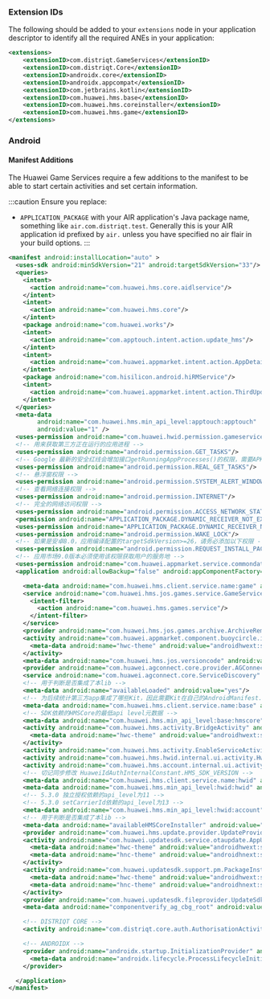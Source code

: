 
### Extension IDs

The following should be added to your `extensions` node in your application descriptor to identify all the required ANEs in your application:

```xml
<extensions>
    <extensionID>com.distriqt.GameServices</extensionID>
    <extensionID>com.distriqt.Core</extensionID>
    <extensionID>androidx.core</extensionID>
    <extensionID>androidx.appcompat</extensionID>
    <extensionID>com.jetbrains.kotlin</extensionID>
    <extensionID>com.huawei.hms.base</extensionID>
    <extensionID>com.huawei.hms.coreinstaller</extensionID>
    <extensionID>com.huawei.hms.game</extensionID>
</extensions>
```




### Android

#### Manifest Additions

The Huawei Game Services require a few additions to the manifest to be able to start certain activities and set certain information. 

:::caution
Ensure you replace:
-  `APPLICATION_PACKAGE` with your AIR application's Java package name, something like `air.com.distriqt.test`. Generally this is your AIR application id prefixed by `air.` unless you have specified no air flair in your build options.
:::


```xml
<manifest android:installLocation="auto" >
  <uses-sdk android:minSdkVersion="21" android:targetSdkVersion="33"/>
  <queries>
    <intent>
      <action android:name="com.huawei.hms.core.aidlservice"/>
    </intent>
    <intent>
      <action android:name="com.huawei.hms.core"/>
    </intent>
    <package android:name="com.huawei.works"/>
    <intent>
      <action android:name="com.apptouch.intent.action.update_hms"/>
    </intent>
    <intent>
      <action android:name="com.huawei.appmarket.intent.action.AppDetail"/>
    </intent>
    <package android:name="com.hisilicon.android.hiRMService"/>
    <intent>
      <action android:name="com.huawei.appmarket.intent.action.ThirdUpdateAction"/>
    </intent>
  </queries>
  <meta-data
        android:name="com.huawei.hms.min_api_level:apptouch:apptouch"
        android:value="1" />
  <uses-permission android:name="com.huawei.hwid.permission.gameservice.archive.access.provider"/>
  <!-- 用来获取第三方正在运行的应用进程 -->
  <uses-permission android:name="android.permission.GET_TASKS"/>
  <!-- Google 最新的安全红线会增加接口getRunningAppProcesses()的权限，需要APK申请如下权限才能使用 -->
  <uses-permission android:name="android.permission.REAL_GET_TASKS"/>
  <!-- 悬浮窗权限 -->
  <uses-permission android:name="android.permission.SYSTEM_ALERT_WINDOW"/>
  <!-- 查看网络连接权限 -->
  <uses-permission android:name="android.permission.INTERNET"/>
  <!-- 完全的网络访问权限 -->
  <uses-permission android:name="android.permission.ACCESS_NETWORK_STATE"/>
  <permission android:name="APPLICATION_PACKAGE.DYNAMIC_RECEIVER_NOT_EXPORTED_PERMISSION" android:protectionLevel="signature"/>
  <uses-permission android:name="APPLICATION_PACKAGE.DYNAMIC_RECEIVER_NOT_EXPORTED_PERMISSION"/>
  <uses-permission android:name="android.permission.WAKE_LOCK"/>
  <!-- 如果是安卓8.0，应用编译配置的targetSdkVersion>=26，请务必添加以下权限 -->
  <uses-permission android:name="android.permission.REQUEST_INSTALL_PACKAGES"/>
  <!-- 应用市场9.0版本必须使用该权限获取用户的服务地 -->
  <uses-permission android:name="com.huawei.appmarket.service.commondata.permission.GET_COMMON_DATA"/>
  <application android:allowBackup="false" android:appComponentFactory="androidx.core.app.CoreComponentFactory">

    <meta-data android:name="com.huawei.hms.client.service.name:game" android:value="game:6.10.0.300"/>
    <service android:name="com.huawei.hms.jos.games.service.GameService" android:exported="true">
      <intent-filter>
        <action android:name="com.huawei.hms.games.service"/>
      </intent-filter>
    </service>
    <provider android:name="com.huawei.hms.jos.games.archive.ArchiveRemoteAccessProvider" android:authorities="APPLICATION_PACKAGE.hmssdk.jos.archive" android:exported="true"/>
    <activity android:name="com.huawei.appmarket.component.buoycircle.impl.delegete.BuoyBridgeActivity" android:configChanges="orientation|locale|screenSize|layoutDirection|fontScale" android:excludeFromRecents="true" android:exported="false" android:hardwareAccelerated="true" android:theme="@android:style/Theme.Translucent">
      <meta-data android:name="hwc-theme" android:value="androidhwext:style/Theme.Emui.Translucent"/>
    </activity>
    <meta-data android:name="com.huawei.hms.jos.versioncode" android:value="61000300"/>
    <provider android:name="com.huawei.agconnect.core.provider.AGConnectInitializeProvider" android:authorities="APPLICATION_PACKAGE.AGCInitializeProvider" android:exported="false"/>
    <service android:name="com.huawei.agconnect.core.ServiceDiscovery" android:exported="false"/>
    <!-- 用于判断是否集成了本lib -->
    <meta-data android:name="availableLoaded" android:value="yes"/>
    <!-- 为后续统计第三方app集成了哪些Kit，因此需要Kit在自己的AndroidManifest.xml文件中定义业务标签元数据 -->
    <meta-data android:name="com.huawei.hms.client.service.name:base" android:value="base:6.11.0.301"/>
    <!-- SDK依赖的HMSCore的最低api level元数据 -->
    <meta-data android:name="com.huawei.hms.min_api_level:base:hmscore" android:value="1"/>
    <activity android:name="com.huawei.hms.activity.BridgeActivity" android:configChanges="orientation|locale|layoutDirection|fontScale|screenSize|smallestScreenSize|screenLayout|uiMode" android:excludeFromRecents="true" android:exported="false" android:hardwareAccelerated="true" android:screenOrientation="behind" android:theme="@style/Base_Translucent">
      <meta-data android:name="hwc-theme" android:value="androidhwext:style/Theme.Emui.Translucent"/>
    </activity>
    <activity android:name="com.huawei.hms.activity.EnableServiceActivity" android:configChanges="orientation|keyboardHidden|screenSize|smallestScreenSize|screenLayout" android:exported="false"/>
    <activity android:name="com.huawei.hms.hwid.internal.ui.activity.HwIdSignInHubActivity" android:configChanges="fontScale|uiMode" android:excludeFromRecents="true" android:exported="false" android:theme="@android:style/Theme.Translucent.NoTitleBar"/>
    <activity android:name="com.huawei.hms.account.internal.ui.activity.AccountSignInHubActivity" android:excludeFromRecents="true" android:exported="false" android:theme="@android:style/Theme.Translucent.NoTitleBar"/>
    <!-- 切记同步修改 HuaweiIdAuthInternalConstant.HMS_SDK_VERSION -->
    <meta-data android:name="com.huawei.hms.client.service.name:hwid" android:value="hwid:6.11.0.300"/>
    <meta-data android:name="com.huawei.hms.min_api_level:hwid:hwid" android:value="1"/>
    <!-- 5.3.0 独立授权依赖的api_level为11 -->
    <!-- 5.3.0 setCarrierId依赖的api_level为13 -->
    <meta-data android:name="com.huawei.hms.min_api_level:hwid:account" android:value="13"/>
    <!-- 用于判断是否集成了本lib -->
    <meta-data android:name="availableHMSCoreInstaller" android:value="yes"/>
    <provider android:name="com.huawei.hms.update.provider.UpdateProvider" android:authorities="APPLICATION_PACKAGE.hms.update.provider" android:exported="false" android:grantUriPermissions="true"/>
    <activity android:name="com.huawei.updatesdk.service.otaupdate.AppUpdateActivity" android:configChanges="orientation|screenSize" android:exported="false" android:theme="@android:style/Theme.Translucent.NoTitleBar">
      <meta-data android:name="hwc-theme" android:value="androidhwext:style/Theme.Emui.Translucent.NoTitleBar"/>
      <meta-data android:name="hnc-theme" android:value="androidhnext:style/Theme.Magic.Translucent.NoTitleBar"/>
    </activity>
    <activity android:name="com.huawei.updatesdk.support.pm.PackageInstallerActivity" android:configChanges="orientation|keyboardHidden|screenSize" android:exported="false" android:theme="@android:style/Theme.Translucent.NoTitleBar">
      <meta-data android:name="hwc-theme" android:value="androidhwext:style/Theme.Emui.Translucent"/>
      <meta-data android:name="hnc-theme" android:value="androidhnext:style/Theme.Magic.Translucent"/>
    </activity>
    <provider android:name="com.huawei.updatesdk.fileprovider.UpdateSdkFileProvider" android:authorities="APPLICATION_PACKAGE.updateSdk.fileProvider" android:exported="false" android:grantUriPermissions="true"/>
    <meta-data android:name="componentverify_ag_cbg_root" android:value="@string/ag_sdk_cbg_root"/>

	<!-- DISTRIQT CORE -->
    <activity android:name="com.distriqt.core.auth.AuthorisationActivity" android:exported="false" android:theme="@android:style/Theme.Translucent.NoTitleBar"/>

	<!-- ANDROIDX -->
	<provider android:name="androidx.startup.InitializationProvider" android:authorities="APPLICATION_PACKAGE.androidx-startup" android:exported="false">
      <meta-data android:name="androidx.lifecycle.ProcessLifecycleInitializer" android:value="androidx.startup"/>
    </provider>

  </application>
</manifest>
```

